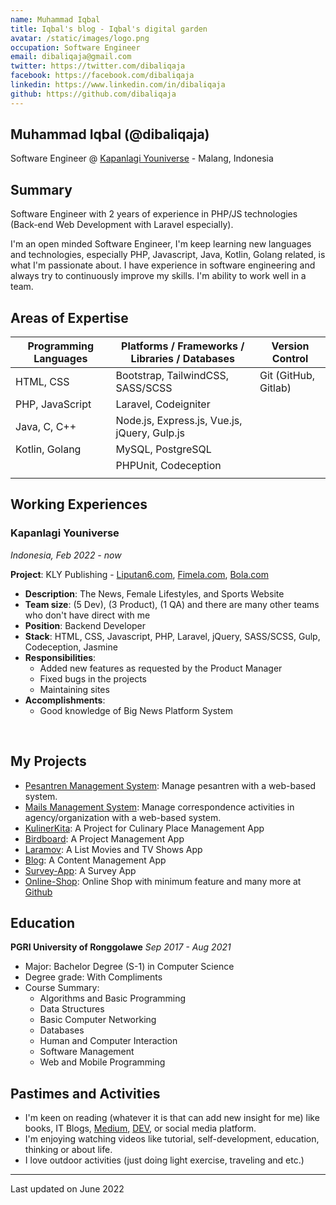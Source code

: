 ```yaml
---
name: Muhammad Iqbal
title: Iqbal's blog - Iqbal's digital garden
avatar: /static/images/logo.png
occupation: Software Engineer
email: dibaliqaja@gmail.com
twitter: https://twitter.com/dibaliqaja
facebook: https://facebook.com/dibaliqaja
linkedin: https://www.linkedin.com/in/dibaliqaja
github: https://github.com/dibaliqaja
---
```


## Muhammad Iqbal (@dibaliqaja)

Software Engineer @ [Kapanlagi Youniverse](https://kly.id) - Malang, Indonesia

## Summary

Software Engineer with 2 years of experience in PHP/JS technologies 
(Back-end Web Development with Laravel especially).

I'm an open minded  Software Engineer,
I'm keep learning new languages and technologies, especially PHP, Javascript, Java, Kotlin, Golang related, is what I'm passionate about.
I have experience in software engineering and always try to continuously improve my skills.
I'm ability to work well in a team.

## Areas of Expertise

| Programming Languages           | Platforms / Frameworks / Libraries / Databases       | Version Control        |
| ------------------------------- | -----------------------------------------------------|------------------------|
| HTML, CSS                       | Bootstrap, TailwindCSS, SASS/SCSS                    | Git (GitHub, Gitlab)   |
| PHP, JavaScript                 | Laravel, Codeigniter                                 |                        |
| Java, C, C++                    | Node.js, Express.js, Vue.js, jQuery, Gulp.js         |                        |
| Kotlin, Golang                  | MySQL, PostgreSQL                                    |                        | 
|                                 | PHPUnit, Codeception                                 |                        |
|                                 |                                                      |                        |

## Working Experiences

### Kapanlagi Youniverse

_Indonesia, Feb 2022 - now_

**Project**: KLY Publishing - [Liputan6.com](https://liputan6.com), [Fimela.com](https://fimela.com), [Bola.com](https://bola.com)

- **Description**: The News, Female Lifestyles, and Sports Website
- **Team size**: (5 Dev), (3 Product), (1 QA) and there are many other teams who don't have direct with me
- **Position**: Backend Developer
- **Stack**: HTML, CSS, Javascript, PHP, Laravel, jQuery, SASS/SCSS, Gulp, Codeception, Jasmine
- **Responsibilities**:
  - Added new features as requested by the Product Manager
  - Fixed bugs in the projects
  - Maintaining sites
- **Accomplishments**:
  - Good knowledge of Big News Platform System

<br />

## My Projects

- [Pesantren Management System](https://github.com/dibaliqaja/pesantren-cms): Manage pesantren with a web-based system.
- [Mails Management System](https://github.com/dibaliqaja/mail-management): Manage correspondence activities in agency/organization with a web-based system.
- [KulinerKita](https://github.com/dibaliqaja/kulinerkita): A Project for Culinary Place Management App
- [Birdboard](https://github.com/dibaliqaja/birdboard): A Project Management App
- [Laramov](https://github.com/dibaliqaja/laramov): A List Movies and TV Shows App
- [Blog](https://github.com/dibaliqaja/blog-test): A Content Management App
- [Survey-App](https://github.com/dibaliqaja/survey_app): A Survey App
- [Online-Shop](https://github.com/dibaliqaja/larashop-test): Online Shop with minimum feature
and many more at [Github](https://github.com/dibaliqaja)

## Education

**PGRI University of Ronggolawe**
_Sep 2017 - Aug 2021_

- Major: Bachelor Degree (S-1) in Computer Science
- Degree grade: With Compliments
- Course Summary: 
  - Algorithms and Basic Programming
  - Data Structures
  - Basic Computer Networking
  - Databases
  - Human and Computer Interaction
  - Software Management
  - Web and Mobile Programming

## Pastimes and Activities

- I'm keen on reading (whatever it is that can add new insight for me) like books, IT Blogs, [Medium](https://medium.com/), [DEV](https://dev.to/), or social media platform.
- I'm enjoying watching videos like tutorial, self-development, education, thinking or about life.
- I love outdoor activities (just doing light exercise, traveling and etc.)

---

Last updated on June 2022

